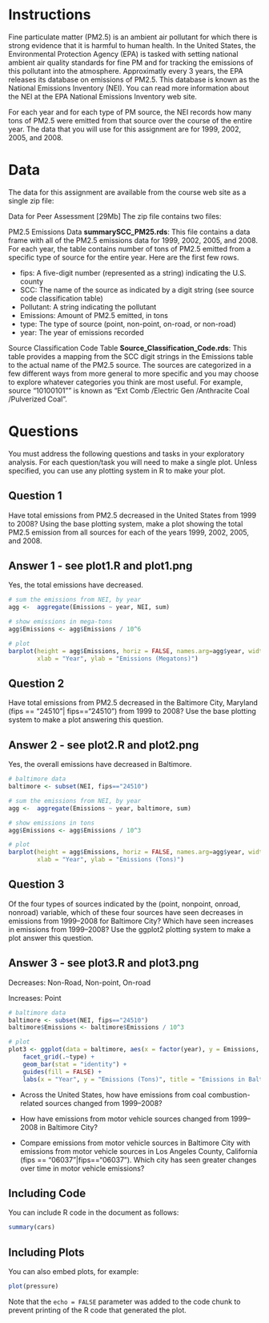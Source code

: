 # Instructions

Fine particulate matter (PM2.5) is an ambient air pollutant for which there is strong evidence that it is harmful to human health. In the United States, the Environmental Protection Agency (EPA) is tasked with setting national ambient air quality standards for fine PM and for tracking the emissions of this pollutant into the atmosphere. Approximatly every 3 years, the EPA releases its database on emissions of PM2.5. This database is known as the National Emissions Inventory (NEI). You can read more information about the NEI at the EPA National Emissions Inventory web site.

For each year and for each type of PM source, the NEI records how many tons of PM2.5 were emitted from that source over the course of the entire year. The data that you will use for this assignment are for 1999, 2002, 2005, and 2008.

# Data
The data for this assignment are available from the course web site as a single zip file:

Data for Peer Assessment [29Mb]
The zip file contains two files:

PM2.5 Emissions Data **summarySCC_PM25.rds**: This file contains a data frame with all of the PM2.5 emissions data for 1999, 2002, 2005, and 2008. For each year, the table contains number of tons of PM2.5 emitted from a specific type of source for the entire year. Here are the first few rows.

- fips: A five-digit number (represented as a string) indicating the U.S. county
- SCC: The name of the source as indicated by a digit string (see source code classification table)
- Pollutant: A string indicating the pollutant
- Emissions: Amount of PM2.5 emitted, in tons
- type: The type of source (point, non-point, on-road, or non-road)
- year: The year of emissions recorded

Source Classification Code Table **Source_Classification_Code.rds**: This table provides a mapping from the SCC digit strings in the Emissions table to the actual name of the PM2.5 source. The sources are categorized in a few different ways from more general to more specific and you may choose to explore whatever categories you think are most useful. For example, source "10100101"" is known as "Ext Comb /Electric Gen /Anthracite Coal /Pulverized Coal".

# Questions
You must address the following questions and tasks in your exploratory analysis. For each question/task you will need to make a single plot. Unless specified, you can use any plotting system in R to make your plot.

## Question 1 
Have total emissions from PM2.5 decreased in the United States from 1999 to 2008? Using the base plotting system, make a plot showing the total PM2.5 emission from all sources for each of the years 1999, 2002, 2005, and 2008.

## Answer 1 - see plot1.R and plot1.png
Yes, the total emissions have decreased.
```r
# sum the emissions from NEI, by year
agg <-  aggregate(Emissions ~ year, NEI, sum)

# show emissions in mega-tons
agg$Emissions <- agg$Emissions / 10^6

# plot
barplot(height = agg$Emissions, horiz = FALSE, names.arg=agg$year, width = 1, main = "Emissions by Year",
        xlab = "Year", ylab = "Emissions (Megatons)")

```

## Question 2
Have total emissions from PM2.5 decreased in the Baltimore City, Maryland (fips == "24510"| fips=="24510") from 1999 to 2008? Use the base plotting system to make a plot answering this question.
 
## Answer 2 - see plot2.R and plot2.png
Yes, the overall emissions have decreased in Baltimore.

```r
# baltimore data
baltimore <- subset(NEI, fips=="24510")

# sum the emissions from NEI, by year
agg <-  aggregate(Emissions ~ year, baltimore, sum)

# show emissions in tons
agg$Emissions <- agg$Emissions / 10^3

# plot
barplot(height = agg$Emissions, horiz = FALSE, names.arg=agg$year, width = 1, main = "Baltimore Emissions by Year",
        xlab = "Year", ylab = "Emissions (Tons)")

```

## Question 3
Of the four types of sources indicated by the (point, nonpoint, onroad, nonroad) variable, which of these four sources have seen decreases in emissions from 1999–2008 for Baltimore City? Which have seen increases in emissions from 1999–2008? Use the ggplot2 plotting system to make a plot answer this question.
 
## Answer 3 - see plot3.R and plot3.png
Decreases: Non-Road, Non-point, On-road

Increases: Point

```r
# baltimore data
baltimore <- subset(NEI, fips=="24510")
baltimore$Emissions <- baltimore$Emissions / 10^3

# plot
plot3 <- ggplot(data = baltimore, aes(x = factor(year), y = Emissions, fill = type)) +
    facet_grid(.~type) + 
    geom_bar(stat = "identity") +
    guides(fill = FALSE) +
    labs(x = "Year", y = "Emissions (Tons)", title = "Emissions in Baltimore By Type") 

```

- Across the United States, how have emissions from coal combustion-related sources changed from 1999–2008?

- How have emissions from motor vehicle sources changed from 1999–2008 in Baltimore City?

- Compare emissions from motor vehicle sources in Baltimore City with emissions from motor vehicle sources in Los Angeles County, California (fips == "06037"|fips=="06037"). Which city has seen greater changes over time in motor vehicle emissions?

## Including Code

You can include R code in the document as follows:

```r
summary(cars)
```

## Including Plots

You can also embed plots, for example:

```r
plot(pressure)
```

Note that the `echo = FALSE` parameter was added to the code chunk to prevent printing of the R code that generated the plot.
